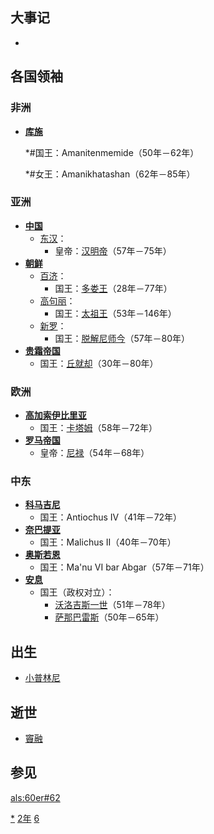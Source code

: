 {{unreferenced|time=2009-08-26T18:48:42+00:00}}
{{yearTOC|62|东汉'''[[永平_(汉明帝)|永平]]五年'''}}

== 大事记 ==
*
== 各国领袖 ==
=== 非洲 ===
*'''[[库施|库施]]'''
**#国王：Amanitenmemide（50年－62年）
**#女王：Amanikhatashan（62年－85年）

=== 亚洲 ===
*'''[[中国|中国]]'''
**[[东汉|东汉]]：
***皇帝：[[汉明帝|汉明帝]]（57年－75年）
*'''[[古朝鮮|朝鲜]]'''
**[[百济|百济]]：
***国王：[[多娄王|多娄王]]（28年－77年）
**[[高句丽|高句丽]]：
***国王：[[太祖王|太祖王]]（53年－146年）
**[[新罗|新罗]]：
***国王：[[脱解尼师今|脱解尼师今]]（57年－80年）
*'''[[贵霜帝国|贵霜帝国]]'''
**国王：[[丘就却|丘就却]]（30年－80年）

=== 欧洲 ===
*'''[[高加索伊比里亚|高加索伊比里亚]]'''
**国王：[[卡塔姆|卡塔姆]]（58年－72年）
*'''[[罗马帝国|罗马帝国]]'''
**皇帝：[[尼禄|尼禄]]（54年－68年）

=== 中东 ===
*'''[[科马吉尼|科马吉尼]]'''
**国王：Antiochus IV（41年－72年）
*'''[[奈巴提亚|奈巴提亚]]'''
**国王：Malichus II（40年－70年）
*'''[[奥斯若恩|奥斯若恩]]'''
**国王：Ma'nu VI bar Abgar（57年－71年）
*'''[[安息_(国家)|安息]]''' 
**国王（政权对立）：
***[[沃洛吉斯一世|沃洛吉斯一世]]（51年－78年）
***[[萨那巴雷斯|萨那巴雷斯]]（50年－65年）

== 出生 ==
*[[小普林尼|小普林尼]]

== 逝世 ==
*[[竇融|竇融]]

== 参见 ==
{{Wikisource year mention}}

[[Category:62年|*]]
[[Category:60年代|2年]]
[[Category:1世纪各年|6]]

[[als:60er#62|als:60er#62]]